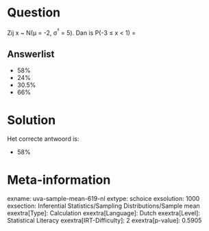 Question
========

Zij x \~ N(μ = -2, σ^²^ = 5). Dan is P(-3 ≤ x \< 1) =


Answerlist
----------

* 58%
* 24%
* 30.5%
* 66%

Solution
========

Het correcte antwoord is: 

* 58%

Meta-information
================
exname: uva-sample-mean-619-nl
extype: schoice
exsolution: 1000
exsection: Inferential Statistics/Sampling Distributions/Sample mean
exextra[Type]: Calculation
exextra[Language]: Dutch
exextra[Level]: Statistical Literacy
exextra[IRT-Difficulty]: 2
exextra[p-value]: 0.5905
